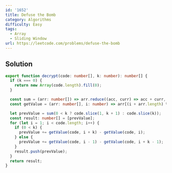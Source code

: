 ```yaml
---
id: '1652'
title: Defuse the Bomb
category: Algorithms
difficulty: Easy
tags:
  - Array
  - Sliding Window
url: https://leetcode.com/problems/defuse-the-bomb
---
```


## Solution

```typescript filename="solution.ts" copy
export function decrypt(code: number[], k: number): number[] {
  if (k === 0) {
    return new Array(code.length).fill(0);
  }

  const sum = (arr: number[]) => arr.reduce((acc, curr) => acc + curr, 0);
  const getValue = (arr: number[], i: number) => arr[(i + arr.length) % arr.length];

  let prevValue = sum(0 < k ? code.slice(1, k + 1) : code.slice(k));
  const result: number[] = [prevValue];
  for (let i = 1; i < code.length; i++) {
    if (0 < k) {
      prevValue += getValue(code, i + k) - getValue(code, i);
    } else {
      prevValue += getValue(code, i - 1) - getValue(code, i + k - 1);
    }
    result.push(prevValue);
  }
  return result;
}
```
